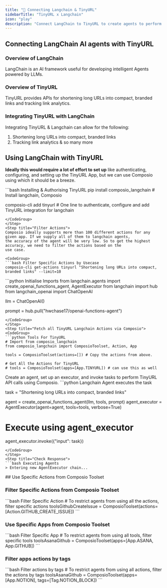 ```yaml
---
title: "🚀 Connecting Langchain & TinyURL"
sidebarTitle: "TinyURL x Langchain"
icon: "play"
description: "Connect LangChain to TinyURL to create agents to perform tasks using natural language"
---
```


## Connecting LangChain AI agents with TinyURL

### Overview of LangChain

LangChain is an AI framework useful for developing intelligent Agents powered by LLMs.

### Overview of TinyURL

TinyURL provides APIs for shortening long URLs into compact, branded links and tracking link analytics.

### Integrating TinyURL with LangChain

Integrating TinyURL & Langchain can allow for the following:

1. Shortening long URLs into compact, branded links
2. Tracking link analytics
& so many more

## Using LangChain with TinyURL

<Steps>
<Step title="Setting Up the Environment">

**Ideally this would require a lot of effort to set up** like authenticating, configuring, and setting up the TinyURL App, but we can use Composio using which it should be a breeze.

<CodeGroup>
```bash Installing & Authorising TinyURL
pip install composio_langchain # Install langchain, Composio 

composio-cli add tinyurl # One line to authenticate, configure and add TinyURL integration for langchain
```
</CodeGroup>
</Step>
<Step title="Filter Actions">
Composio ideally supports more than 100 different actions for any given app. If we supply all of them to langchain agents, 
the accuracy of the agent will be very low. So to get the highest accuracy, we need to filter the actions based on the 
use case.

<CodeGroup>
```bash Filter Specific Actions by Usecase
composio-cli get-actions tinyurl "Shortening long URLs into compact, branded links" --limit=10
```
</CodeGroup>

</Step>
<Step title="Import Base Packages">

<CodeGroup>
```python Initialise Imports
from langchain.agents import create_openai_functions_agent, AgentExecutor
from langchain import hub
from langchain_openai import ChatOpenAI


llm = ChatOpenAI()

prompt = hub.pull("hwchase17/openai-functions-agent")
```
</CodeGroup>
</Step>
<Step title="Fetch all TinyURL Langchain Actions via Composio">
<CodeGroup>
```python Tools For TinyURL
# Import from composio_langchain
from composio_langchain import ComposioToolset, Action, App

tools = ComposioToolset(actions=[]) # Copy the actions from above. 

# Get All the Actions for TinyURL
# tools = ComposioToolset(apps=[App.TINYURL]) # can use this as well
```
</CodeGroup>
</Step>
<Step title="Execute the Agent">
Create an agent, set up an executor, and invoke tasks to perform TinyURL API calls using Composio. 
<CodeGroup>
```python Langchain Agent executes the task

task = "Shortening long URLs into compact, branded links"

agent = create_openai_functions_agent(llm, tools, prompt)
agent_executor = AgentExecutor(agent=agent, tools=tools, verbose=True)

# Execute using agent_executor
agent_executor.invoke({"input": task})
```
</CodeGroup>
</Step>
<Step title="Check Response">
```bash Executing Agents
> Entering new AgentExecutor chain...
```
</Step>
</Steps>
## Use Specific Actions from Composio Toolset

### Filter Specific Actions from Composio Toolset

<CodeGroup>
```bash Filter Specific Action
# To restrict agents from using all the actions, filter specific actions
toolsGithubCreateIssue = ComposioToolset(actions=[Action.GITHUB_CREATE_ISSUE])
```
</CodeGroup>

### Use Specific Apps from Composio Toolset
<CodeGroup>
```bash Filter Specific App
# To restrict agents from using all tools, filter specific tools
toolsAsanaGithub = ComposioToolset(apps=[App.ASANA, App.GITHUB])
```
</CodeGroup>

### Filter apps actions by tags 
<CodeGroup>
```bash Filter actions by tags
# To restrict agents from using all actions, filter the actions by tags
toolsAsanaGithub = ComposioToolset(apps=[App.NOTION], tags=[Tag.NOTION_BLOCK])
```
</CodeGroup>

